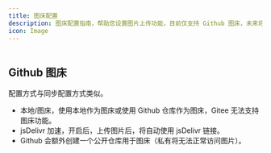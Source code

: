 ```yaml
---
title: 图床配置
description: 图床配置指南，帮助您设置图片上传功能，目前仅支持 Github 图床，未来将逐步支持其他第三方图床。
icon: Image
---
```



<Image width="0" height="0" src="https://s2.loli.net/2025/07/10/KnUNzBriCTPa8sb.png" />

## Github 图床

配置方式与同步配置方式类似。

- 本地/图床，使用本地作为图床或使用 Github 仓库作为图床，Gitee 无法支持图床功能。
- jsDelivr 加速，开启后，上传图片后，将自动使用 jsDelivr 链接。
- Github 会额外创建一个公开仓库用于图床（私有将无法正常访问图片）。

